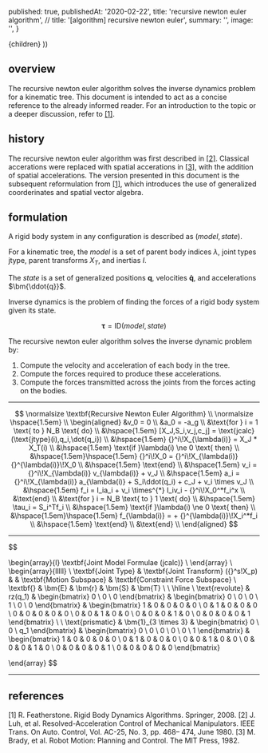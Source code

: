 
  published: true,
  publishedAt: '2020-02-22',
  title: 'recursive newton euler algorithm',
  // title: '[algorithm] recursive newton euler',
  summary: '',
  image: '',
}

  <BlogPost path={router.pathname} meta={meta}>
    {children}
  </BlogPost>
))

## overview

The recursive newton euler algorithm solves the inverse dynamics problem for a
kinematic tree. This document is intended to act as a concise reference to the
already informed reader. For an introduction to the topic or a deeper
discussion, refer to [[1]](#references-1).

## history

The recursive newton euler algorithm was first described in
[[2]](#references-2). Classical accerations were replaced with spatial
accerations in [[3]](#references-3), with the addition of spatial accelerations.
The version presented in this document is the subsequent reformulation from
[[1]](#references-1), which introduces the use of generalized coorderinates and
spatial vector algebra.

## formulation

A rigid body system in any configuration is described as
$(\textit{model},\textit{state})$.

For a kinematic tree, the $\textit{model}$ is a set of parent body indices
$\lambda$, joint types $\text{jtype}$, parent transforms $X_T$, and inertias
$I$.

The $\textit{state}$ is a set of generalized positions $\bm{q}$, velocities
$\bm{\dot{q}}$, and accelerations $\bm{\ddot{q}}$.

Inverse dynamics is the problem of finding the forces of a rigid body system
given its state.

$$
\bm{\tau} = \text{ID}(\textit{model},\textit{state})
$$

The recursive newton euler algorithm solves the inverse dynamic problem by:

1. Compute the velocity and acceleration of each body in the tree.
2. Compute the forces required to produce these accelerations.
3. Compute the forces transmitted across the joints from the forces acting on
the bodies.

***

$$
\normalsize \textbf{Recursive Newton Euler Algorithm} \\
\normalsize \hspace{1.5em} \\
\begin{aligned}
&v_0 = 0 \\
&a_0 = -a_g \\
&\text{for } i = 1 \text{ to } N_B \text{ do} \\
&\hspace{1.5em} [X_J,S_i,v_j,c_j] = \text{jcalc}(\text{jtype}(i),q_i,\dot{q_i}) \\
&\hspace{1.5em} {}^i\!X_{\lambda(i)} = X_J * X_T(i) \\
&\hspace{1.5em} \text{if }\lambda(i) \ne 0 \text{ then} \\
&\hspace{1.5em}\hspace{1.5em}  {}^i\!X_0 = {}^i\!X_{\lambda(i)} {}^{\lambda(i)}\!X_0 \\
&\hspace{1.5em} \text{end} \\
&\hspace{1.5em} v_i = {}^i\!X_{\lambda(i)} v_{\lambda(i)} + v_J \\
&\hspace{1.5em} a_i = {}^i\!X_{\lambda(i)} a_{\lambda(i)} + S_i\ddot(q_i) + c_J + v_i \times v_J \\
&\hspace{1.5em} f_i = I_ia_i + v_i \times^{*} I_iv_i - {}^i\!X_0^*f_i^x \\
&\text{end} \\
&\text{for } i = N_B \text{ to } 1 \text{ do} \\
&\hspace{1.5em} \tau_i = S_i^Tf_i \\
&\hspace{1.5em} \text{if }\lambda(i) \ne 0 \text{ then} \\
&\hspace{1.5em}\hspace{1.5em} f_{\lambda(i)} = + {}^{\lambda(i)}\!X_i^*f_i \\
&\hspace{1.5em} \text{end} \\
&\text{end} \\
\end{aligned}
$$

***

$$

\begin{array}{l}
  \textbf{Joint Model Formulae (jcalc)} \\
\end{array} \\
\begin{array}{lllll} \\
  \textbf{Joint Type}
    & \textbf{Joint Transform} ({}^s\!X_p)
    &
    & \textbf{Motion Subspace}
    & \textbf{Constraint Force Subspace} \\
  \textbf{} & \bm{E} & \bm{r} & \bm{S} & \bm{T} \\
  \\
  \hline \\
  \text{revolute}
    & rz(q_1)
    & \begin{bmatrix}
      0 \\
      0 \\
      0
      \end{bmatrix}
    & \begin{bmatrix}
      0 \\
      0 \\
      0 \\
      1 \\
      0 \\
      0
      \end{bmatrix}
    & \begin{bmatrix}
      1 & 0 & 0 & 0 & 0 \\
      0 & 1 & 0 & 0 & 0 \\
      0 & 0 & 0 & 0 & 0 \\
      0 & 0 & 1 & 0 & 0 \\
      0 & 0 & 0 & 1 & 0 \\
      0 & 0 & 0 & 0 & 1
      \end{bmatrix}
    \\
  \\
  \text{prismatic}
    & \bm{1}_{3 \times 3}
    & \begin{bmatrix}
      0 \\
      0 \\
      q_1
      \end{bmatrix}
    & \begin{bmatrix}
      0 \\
      0 \\
      0 \\
      0 \\
      0 \\
      1
      \end{bmatrix}
    & \begin{bmatrix}
      1 & 0 & 0 & 0 & 0 \\
      0 & 1 & 0 & 0 & 0 \\
      0 & 0 & 1 & 0 & 0 \\
      0 & 0 & 0 & 1 & 0 \\
      0 & 0 & 0 & 0 & 1 \\
      0 & 0 & 0 & 0 & 0
      \end{bmatrix}

\end{array}
$$

***

## references

<!-- TODO: Format correctly to some standard. -->

<Anchor id="references-1">
  [1]  R. Featherstone. Rigid Body Dynamics Algorithms. Springer, 2008.
</Anchor>
<Anchor id="references-2">
  [2]  J. Luh, et al. Resolved-Acceleration Control of Mechanical Manipulators. IEEE Trans. On Auto. Control, Vol. AC-25, No. 3, pp. 468– 474, June 1980.
</Anchor>
<Anchor id="references-3">
  [3]  M. Brady, et al. Robot Motion: Planning and Control. The MIT Press, 1982.
</Anchor>


